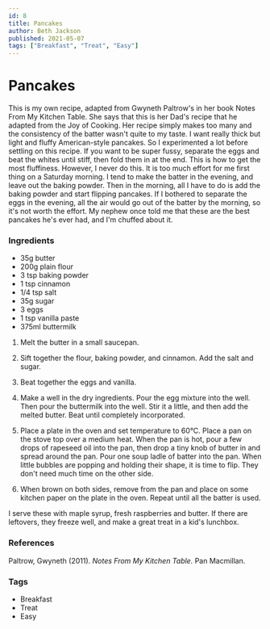 ```yaml
---
id: 8
title: Pancakes
author: Beth Jackson
published: 2021-05-07
tags: ["Breakfast", "Treat", "Easy"]
---
```


# Pancakes

This is my own recipe, adapted from Gwyneth Paltrow's in her book Notes From My Kitchen Table. She says that this is her Dad's recipe that he adapted from the Joy of Cooking. Her recipe simply makes too many and the consistency of the batter wasn't quite to my taste. I want really thick but light and fluffy American-style pancakes. So I experimented a lot before settling on this recipe. If you want to be super fussy, separate the eggs and beat the whites until stiff, then fold them in at the end. This is how to get the most fluffiness. However, I never do this. It is too much effort for me first thing on a Saturday morning. I tend to make the batter in the evening, and leave out the baking powder. Then in the morning, all I have to do is add the baking powder and start flipping pancakes. If I bothered to separate the eggs in the evening, all the air would go out of the batter by the morning, so it's not worth the effort. My nephew once told me that these are the best pancakes he's ever had, and I'm chuffed about it.

### Ingredients

- 35g butter
- 200g plain flour
- 3 tsp baking powder
- 1 tsp cinnamon
- 1/4 tsp salt
- 35g sugar
- 3 eggs
- 1 tsp vanilla paste
- 375ml buttermilk

1. Melt the butter in a small saucepan.

2. Sift together the flour, baking powder, and cinnamon. Add the salt and sugar.

3. Beat together the eggs and vanilla.

4. Make a well in the dry ingredients. Pour the egg mixture into the well. Then pour the buttermilk into the well. Stir it a little, and then add the melted butter. Beat until completely incorporated.

5. Place a plate in the oven and set temperature to 60°C. Place a pan on the stove top over a medium heat. When the pan is hot, pour a few drops of rapeseed oil into the pan, then drop a tiny knob of butter in and spread around the pan. Pour one soup ladle of batter into the pan. When little bubbles are popping and holding their shape, it is time to flip. They don't need much time on the other side.

6. When brown on both sides, remove from the pan and place on some kitchen paper on the plate in the oven. Repeat until all the batter is used.

I serve these with maple syrup, fresh raspberries and butter. If there are leftovers, they freeze well, and make a great treat in a kid's lunchbox.

### References

Paltrow, Gwyneth (2011). _Notes From My Kitchen Table._ Pan Macmillan.

### Tags

- Breakfast
- Treat
- Easy
